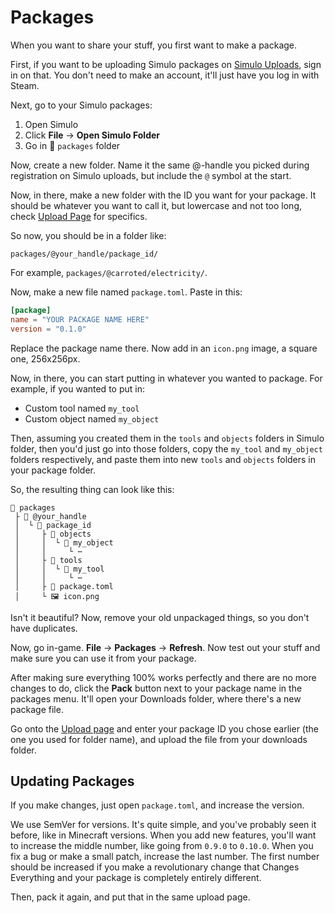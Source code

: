 # Packages

When you want to share your stuff, you first want to make a package.

First, if you want to be uploading Simulo packages on [Simulo Uploads](https://simulo.org/uploads/), sign in on that. You don't need to make an account, it'll just have you log in with Steam.

Next, go to your Simulo packages:
1. Open Simulo
2. Click **File** → **Open Simulo Folder**
3. Go in 📁 `packages` folder

Now, create a new folder. Name it the same @-handle you picked during registration on Simulo uploads, but include the `@` symbol at the start.

Now, in there, make a new folder with the ID you want for your package. It should be whatever you want to call it, but lowercase and not too long, check [Upload Page](https://simulo.org/upload) for specifics.

So now, you should be in a folder like:
```
packages/@your_handle/package_id/
```

For example, `packages/@carroted/electricity/`.

Now, make a new file named `package.toml`. Paste in this:
```toml
[package]
name = "YOUR PACKAGE NAME HERE"
version = "0.1.0"
```

Replace the package name there. Now add in an `icon.png` image, a square one, 256x256px.

Now, in there, you can start putting in whatever you wanted to package. For example, if you wanted to put in:
- Custom tool named `my_tool`
- Custom object named `my_object`

Then, assuming you created them in the `tools` and `objects` folders in Simulo folder, then you'd just go into those folders, copy the `my_tool` and `my_object` folders respectively, and paste them into new `tools` and `objects` folders in your package folder.

So, the resulting thing can look like this:
```
📁 packages
 ├ 📁 @your_handle
 │  └ 📁 package_id
 │     ├ 📁 objects
 │     │  └ 📁 my_object
 │     │     └ ⋯
 │     ├ 📁 tools
 │     │  └ 📁 my_tool
 │     │     └ ⋯
 │     ├ 📄 package.toml
 │     └ 🖼️ icon.png
```

Isn't it beautiful? Now, remove your old unpackaged things, so you don't have duplicates.

Now, go in-game. **File** → **Packages** → **Refresh**. Now test out your stuff and make sure you can use it from your package.

After making sure everything 100% works perfectly and there are no more changes to do, click the **Pack** button next to your package name in the packages menu. It'll open your Downloads folder, where there's a new package file.

Go onto the [Upload page](https://simulo.org/upload) and enter your package ID you chose earlier (the one you used for folder name), and upload the file from your downloads folder.

## Updating Packages

If you make changes, just open `package.toml`, and increase the version.

We use SemVer for versions. It's quite simple, and you've probably seen it before, like in Minecraft versions. When you add new features, you'll want to increase the middle number, like going from `0.9.0` to `0.10.0`. When you fix a bug or make a small patch, increase the last number. The first number should be increased if you make a revolutionary change that Changes Everything and your package is completely entirely different.

Then, pack it again, and put that in the same upload page.